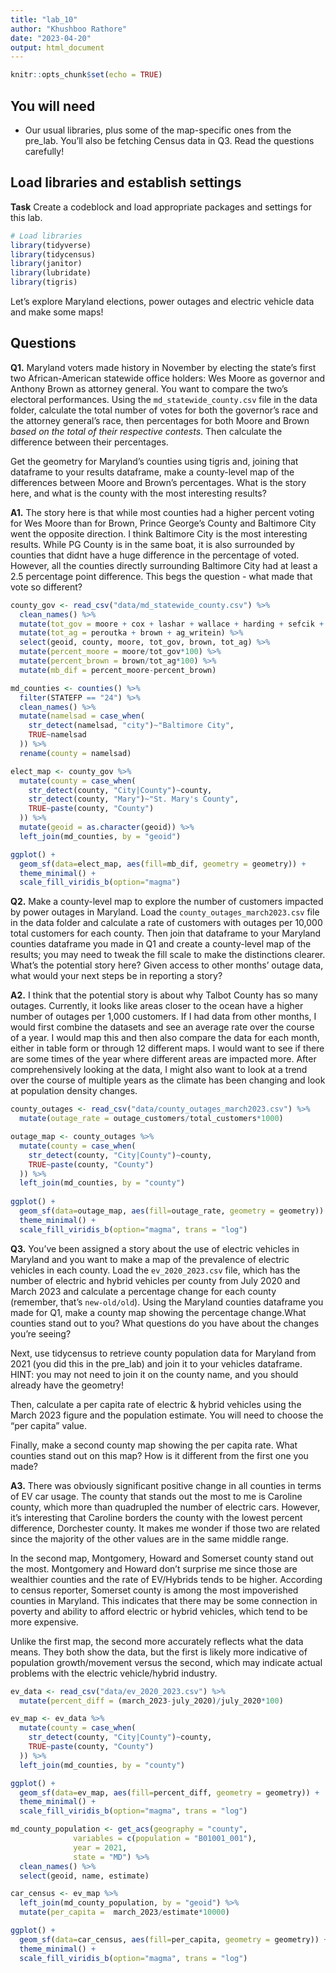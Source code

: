 ```yaml
---
title: "lab_10"
author: "Khushboo Rathore"
date: "2023-04-20"
output: html_document
---
```


```r
knitr::opts_chunk$set(echo = TRUE)
```

## You will need

* Our usual libraries, plus some of the map-specific ones from the pre_lab. You'll also be fetching Census data in Q3. Read the questions carefully!

## Load libraries and establish settings

**Task** Create a codeblock and load appropriate packages and settings for this lab.

```r
# Load libraries
library(tidyverse)
library(tidycensus)
library(janitor)
library(lubridate)
library(tigris)
```

Let's explore Maryland elections, power outages and electric vehicle data and make some maps! 

## Questions 

**Q1.** Maryland voters made history in November by electing the state's first two African-American statewide office holders: Wes Moore as governor and Anthony Brown as attorney general. You want to compare the two's electoral performances. Using the `md_statewide_county.csv` file in the data folder, calculate the total number of votes for both the governor's race and the attorney general's race, then percentages for both Moore and Brown _based on the total of their respective contests_. Then calculate the difference between their percentages.

Get the geometry for Maryland's counties using tigris and, joining that dataframe to your results dataframe, make a county-level map of the differences between Moore and Brown's percentages. What is the story here, and what is the county with the most interesting results?

**A1.** 
The story here is that while most counties had a higher percent voting for Wes Moore than for Brown, Prince George's County and Baltimore City went the opposite direction. I think Baltimore City is the most interesting results. While PG County is in the same boat, it is also surrounded by counties that didnt have a huge difference in the percentage of voted. However, all the counties directly surrounding Baltimore City had at least a 2.5 percentage point difference. This begs the question - what made that vote so different?
```r
county_gov <- read_csv("data/md_statewide_county.csv") %>% 
  clean_names() %>% 
  mutate(tot_gov = moore + cox + lashar + wallace + harding + sefcik + gov_writein) %>% 
  mutate(tot_ag = peroutka + brown + ag_writein) %>% 
  select(geoid, county, moore, tot_gov, brown, tot_ag) %>% 
  mutate(percent_moore = moore/tot_gov*100) %>% 
  mutate(percent_brown = brown/tot_ag*100) %>% 
  mutate(mb_dif = percent_moore-percent_brown)

md_counties <- counties() %>%
  filter(STATEFP == "24") %>% 
  clean_names() %>% 
  mutate(namelsad = case_when(
    str_detect(namelsad, "city")~"Baltimore City",
    TRUE~namelsad
  )) %>% 
  rename(county = namelsad)

elect_map <- county_gov %>% 
  mutate(county = case_when(
    str_detect(county, "City|County")~county,
    str_detect(county, "Mary")~"St. Mary's County",
    TRUE~paste(county, "County")
  )) %>%
  mutate(geoid = as.character(geoid)) %>% 
  left_join(md_counties, by = "geoid")

ggplot() +
  geom_sf(data=elect_map, aes(fill=mb_dif, geometry = geometry)) +
  theme_minimal() +
  scale_fill_viridis_b(option="magma")

```

**Q2.** Make a county-level map to explore the number of customers impacted by power outages in Maryland. Load the `county_outages_march2023.csv` file in the data folder and calculate a rate of customers with outages per 10,000 total customers for each county. Then join that dataframe to your Maryland counties dataframe you made in Q1 and create a county-level map of the results; you may need to tweak the fill scale to make the distinctions clearer. What's the potential story here? Given access to other months' outage data, what would your next steps be in reporting a story?

**A2.** 
I think that the potential story is about why Talbot County has so many outages. Currently, it looks like areas closer to the ocean have a higher number of outages per 1,000 customers. If I had data from other months, I would first combine the datasets and see an average rate over the course of a year. I would map this and then also compare the data for each month, either in table form or through 12 different maps. I would want to see if there are some times of the year where different areas are impacted more. After comprehensively looking at the data, I might also want to look at a trend over the course of multiple years as the climate has been changing and look at population density changes.
```r
county_outages <- read_csv("data/county_outages_march2023.csv") %>% 
  mutate(outage_rate = outage_customers/total_customers*1000)

outage_map <- county_outages %>% 
  mutate(county = case_when(
    str_detect(county, "City|County")~county,
    TRUE~paste(county, "County")
  )) %>%
  left_join(md_counties, by = "county")
  
ggplot() +
  geom_sf(data=outage_map, aes(fill=outage_rate, geometry = geometry)) +
  theme_minimal() +
  scale_fill_viridis_b(option="magma", trans = "log")
```

**Q3.** You've been assigned a story about the use of electric vehicles in Maryland and you want to make a map of the prevalence of electric vehicles in each county. Load the `ev_2020_2023.csv` file, which has the number of electric and hybrid vehicles per county from July 2020 and March 2023 and calculate a percentage change for each county (remember, that's `new-old/old`). Using the Maryland counties dataframe you made for Q1, make a county map showing the percentage change.What counties stand out to you? What questions do you have about the changes you're seeing?

Next, use tidycensus to retrieve county population data for Maryland from 2021 (you did this in the pre_lab) and join it to your vehicles dataframe. HINT: you may not need to join it on the county name, and you should already have the geometry!

Then, calculate a per capita rate of electric & hybrid vehicles using the March 2023 figure and the population estimate. You will need to choose the "per capita" value.

Finally, make a second county map showing the per capita rate. What counties stand out on this map? How is it different from the first one you made?

**A3.** 
There was obviously significant positive change in all counties in terms of EV car usage. The county that stands out the most to me is Caroline county, which more than quadrupled the number of electric cars. However, it's interesting that Caroline borders the county with the lowest percent difference, Dorchester county. It makes me wonder if those two are related since the majority of the other values are in the same middle range.

In the second map, Montgomery, Howard and Somerset county stand out the most. Montgomery and Howard don't surprise me since those are wealthier counties and the rate of EV/Hybrids tends to be higher. According to census reporter, Somerset county is among the most impoverished counties in Maryland. This indicates that there may be some connection in poverty and ability to afford electric or hybrid vehicles, which tend to be more expensive. 

Unlike the first map, the second more accurately reflects what the data means. They both show the data, but the first is likely more indicative of population growth/movement versus the second, which may indicate actual problems with the electric vehicle/hybrid industry.

```r
ev_data <- read_csv("data/ev_2020_2023.csv") %>% 
  mutate(percent_diff = (march_2023-july_2020)/july_2020*100)

ev_map <- ev_data %>% 
  mutate(county = case_when(
    str_detect(county, "City|County")~county,
    TRUE~paste(county, "County")
  )) %>%
  left_join(md_counties, by = "county")

ggplot() +
  geom_sf(data=ev_map, aes(fill=percent_diff, geometry = geometry)) +
  theme_minimal() +
  scale_fill_viridis_b(option="magma", trans = "log")

md_county_population <- get_acs(geography = "county",
              variables = c(population = "B01001_001"),
              year = 2021,
              state = "MD") %>% 
  clean_names() %>%
  select(geoid, name, estimate)

car_census <- ev_map %>%
  left_join(md_county_population, by = "geoid") %>% 
  mutate(per_capita =  march_2023/estimate*10000)

ggplot() +
  geom_sf(data=car_census, aes(fill=per_capita, geometry = geometry)) +
  theme_minimal() +
  scale_fill_viridis_b(option="magma", trans = "log")
```

